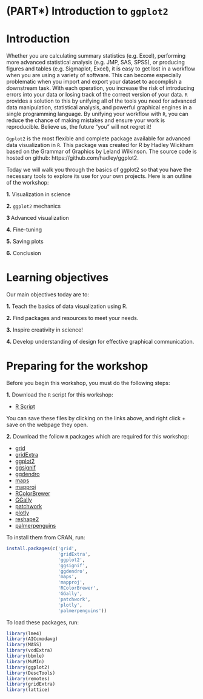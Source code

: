 # (PART\*) Introduction to `ggplot2` {-}

# Introduction

Whether you are calculating summary statistics (e.g. Excel), performing more advanced statistical analysis (e.g. JMP, SAS, SPSS), or producing figures and tables (e.g. Sigmaplot, Excel), it is easy to get lost in a workflow when you are using a variety of software. This can become especially problematic when you import and export your dataset to accomplish a downstream task. With each operation, you increase the risk of introducing errors into your data or losing track of the correct version of your data. `R` provides a solution to this by unifying all of the tools you need for advanced data manipulation, statistical analysis, and powerful graphical engines in a single programming language. By unifying your workflow with `R`, you can reduce the chance of making mistakes and ensure your work is reproducible. Believe us, the future "you" will not regret it!

`Ggplot2` is the most flexible and complete package available for advanced data visualization in `R`. This package was created for R by Hadley Wickham based on the Grammar of Graphics by Leland Wilkinson. The source code is hosted on github: https://github.com/hadley/ggplot2.

Today we will walk you through the basics of ggplot2 so that you have the necessary tools to explore its use for your own projects. Here is an outline of the workshop:

**1.** Visualization in science

**2.** `ggplot2` mechanics

**3 ** Advanced visualization

**4.** Fine-tuning

**5.** Saving plots

**6.** Conclusion

# Learning objectives

Our main objectives today are to:

**1.** Teach the basics of data visualization using R.

**2.** Find packages and resources to meet your needs.

**3.** Inspire creativity in science!

**4.** Develop understanding of design for effective graphical communication.

# Preparing for the workshop

Before you begin this workshop, you must do the following steps:

**1.** Download the `R` script for this workshop:

-    [R Script](https://qcbsrworkshops.github.io/workshop07/book-en/workshop03-script-en.R)

You can save these files by clicking on the links above, and right click + save on the webpage they open.

**2.** Download the follow `R` packages which are required for this workshop:

-    [grid](http://cran.r-project.org/web/packages/grid/index.html)
-    [gridExtra](http://cran.r-project.org/web/packages/gridExtra/index.html)
-    [ggplot2](http://cran.r-project.org/web/packages/ggplot2/index.html)
-    [ggsignif](http://cran.r-project.org/web/packages/ggsignif/index.html)
-    [ggdendro](http://cran.r-project.org/web/packages/ggdendro/index.html)
-    [maps](http://cran.r-project.org/web/packages/maps/index.html)
-    [mapproj](http://cran.r-project.org/web/packages/mapproj/index.html)
-    [RColorBrewer](http://cran.r-project.org/web/packages/RColorBrewer/index.html)
-    [GGally](http://cran.r-project.org/web/packages/GGally/index.html)
-    [patchwork](http://cran.r-project.org/web/packages/patchwork/index.html)
-    [plotly](http://cran.r-project.org/web/packages/plotly/index.html)
-    [reshape2](http://cran.r-project.org/web/packages/reshape2/index.html)
-    [palmerpenguins](http://cran.r-project.org/web/packages/palmerpenguins/index.html)

To install them from CRAN, run:

```r
install.packages(c('grid', 
                   'gridExtra', 
                   'ggplot2', 
                   'ggsignif', 
                   'ggdendro', 
                   'maps', 
                   'mapproj', 
                   'RColorBrewer', 
                   'GGally', 
                   'patchwork', 
                   'plotly', 
                   'palmerpenguins'))
```

To load these packages, run:

```r
library(lme4)
library(AICcmodavg)
library(MASS)
library(vcdExtra)
library(bbmle)
library(MuMIn)
library(ggplot2)
library(DescTools)
library(remotes)
library(gridExtra)
library(lattice)
```
